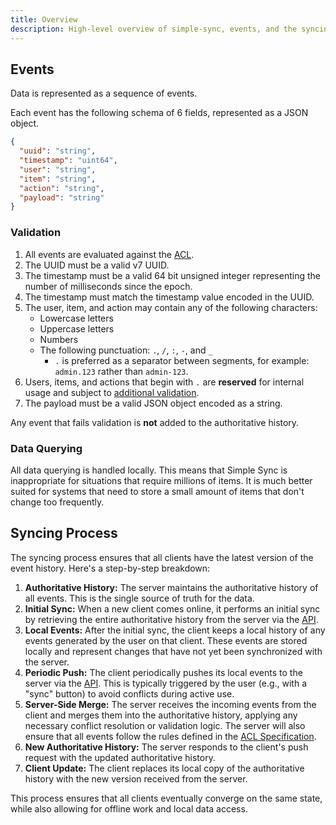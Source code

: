 ```yaml
---
title: Overview
description: High-level overview of simple-sync, events, and the syncing process
---
```


## Events

Data is represented as a sequence of events.

Each event has the following schema of 6 fields, represented as a JSON object.

```json
{
  "uuid": "string",
  "timestamp": "uint64",
  "user": "string",
  "item": "string",
  "action": "string",
  "payload": "string"
}
```

### Validation

1. All events are evaluated against the [ACL](/simple-sync/acl).
1. The UUID must be a valid v7 UUID.
1. The timestamp must be a valid 64 bit unsigned integer representing the number of milliseconds since the epoch.
1. The timestamp must match the timestamp value encoded in the UUID.
1. The user, item, and action may contain any of the following characters:
   - Lowercase letters
   - Uppercase letters
   - Numbers
   - The following punctuation: `.`, `/`, `:`, `-`, and `_`
      - `.` is preferred as a separator between segments, for example: `admin.123` rather than `admin-123`.
1. Users, items, and actions that begin with `.` are **reserved** for internal usage and subject to [additional validation](/simple-sync/internal-events).
1. The payload must be a valid JSON object encoded as a string.

Any event that fails validation is **not** added to the authoritative history.

### Data Querying

All data querying is handled locally. This means that Simple Sync is inappropriate for situations that require millions of items. It is much better suited for systems that need to store a small amount of items that don't change too frequently.

## Syncing Process

The syncing process ensures that all clients have the latest version of the event history. Here's a step-by-step breakdown:

1.  **Authoritative History:** The server maintains the authoritative history of all events. This is the single source of truth for the data.
2.  **Initial Sync:** When a new client comes online, it performs an initial sync by retrieving the entire authoritative history from the server via the [API](/simple-sync/api/v1).
3.  **Local Events:** After the initial sync, the client keeps a local history of any events generated by the user on that client. These events are stored locally and represent changes that have not yet been synchronized with the server.
4.  **Periodic Push:** The client periodically pushes its local events to the server via the [API](/simple-sync/api/v1). This is typically triggered by the user (e.g., with a "sync" button) to avoid conflicts during active use.
5.  **Server-Side Merge:** The server receives the incoming events from the client and merges them into the authoritative history, applying any necessary conflict resolution or validation logic. The server will also ensure that all events follow the rules defined in the [ACL Specification](/simple-sync/acl).
6.  **New Authoritative History:** The server responds to the client's push request with the updated authoritative history.
7.  **Client Update:** The client replaces its local copy of the authoritative history with the new version received from the server.

This process ensures that all clients eventually converge on the same state, while also allowing for offline work and local data access.
